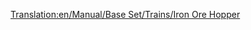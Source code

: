 [[Translation:en/Manual/Base Set/Trains/Iron Ore Hopper]]
{{es/Vagones|Imagen=[[File:en/Ironorehopper.png]]
|Nombre=Vagoneta de Mineral de Hierro
|PrecioNormal=2.796 € (1.398 £)
|PesoNormal=19 / 49 t
|CapacidadNormal=30 t de mineral de hierro
|PrecioMono="
|PesoMono=19 / 54 t
|CapacidadMono=35 t de mineral de hierro
|PrecioMag="
|PesoMag=19 / 56 t
|CapacidadMag=37 t de mineral de hierro
|Descripción=La '''vagoneta de mineral de hierro''' puede transportar [[es/Manual/Base Set/Cargos/Mineral de hierro|mineral de hierro]] desde las [[es/Manual/Base Set/Industries/Mina de hierro|minas de hierro]] hasta la [[es/Manual/Base Set/Industries/Acería|acería]]. Sólo está disponible en el clima [[es/Manual/Clima#templado|templado]].
}}